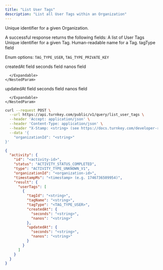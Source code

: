```yaml
---
title: "List User Tags"
description: "List all User Tags within an Organization"
---
```



<EndpointPath type="query" path="list_user_tags" />

<Authorizations />

<H3Bordered text="Body" />

<ParamField body="organizationId" type="string" required={true}>

Unique identifier for a given Organization.
</ParamField>


<H3Bordered text="Response" />
A successful response returns the following fields:

<ResponseField name="userTags" type="array" required={true}>
  A list of User Tags
  <Expandable title="userTags details">
    <NestedParam parentKey="userTags" childKey="tagId" type="string" required={true}>
Unique identifier for a given Tag.
</NestedParam>
<NestedParam parentKey="userTags" childKey="tagName" type="string" required={true}>
Human-readable name for a Tag.
</NestedParam>
<NestedParam parentKey="userTags" childKey="tagType" type="enum" required={true}>
tagType field
  
Enum options: `TAG_TYPE_USER`, `TAG_TYPE_PRIVATE_KEY`

</NestedParam>
<NestedParam parentKey="userTags" childKey="createdAt" type="object" required={true}>
      createdAt field
      <Expandable title="createdAt details">
        <NestedParam parentKey="userTags.createdAt" childKey="seconds" type="string" required={true}>
seconds field
</NestedParam>
<NestedParam parentKey="userTags.createdAt" childKey="nanos" type="string" required={true}>
nanos field
</NestedParam>

      </Expandable>
    </NestedParam>
<NestedParam parentKey="userTags" childKey="updatedAt" type="object" required={true}>
      updatedAt field
      <Expandable title="updatedAt details">
        <NestedParam parentKey="userTags.updatedAt" childKey="seconds" type="string" required={true}>
seconds field
</NestedParam>
<NestedParam parentKey="userTags.updatedAt" childKey="nanos" type="string" required={true}>
nanos field
</NestedParam>

      </Expandable>
    </NestedParam>

  </Expandable>
</ResponseField>

<RequestExample>

```bash cURL
curl --request POST \
  --url https://api.turnkey.com/public/v1/query/list_user_tags \
  --header 'Accept: application/json' \
  --header 'Content-Type: application/json' \
  --header "X-Stamp: <string> (see https://docs.turnkey.com/developer-reference/api-overview/stamps)" \
  --data '{
    "organizationId": "<string>"
}'
```

</RequestExample>

<ResponseExample>

```json 200
{
  "activity": {
    "id": "<activity-id>",
    "status": "ACTIVITY_STATUS_COMPLETED",
    "type": "ACTIVITY_TYPE_UNKNOWN_V1",
    "organizationId": "<organization-id>",
    "timestampMs": "<timestamp> (e.g. 1746736509954)",
    "result": {
      "userTags": [
        {
          "tagId": "<string>",
          "tagName": "<string>",
          "tagType": "<TAG_TYPE_USER>",
          "createdAt": {
            "seconds": "<string>",
            "nanos": "<string>"
          },
          "updatedAt": {
            "seconds": "<string>",
            "nanos": "<string>"
          }
        }
      ]
    }
  }
}
```

</ResponseExample>
